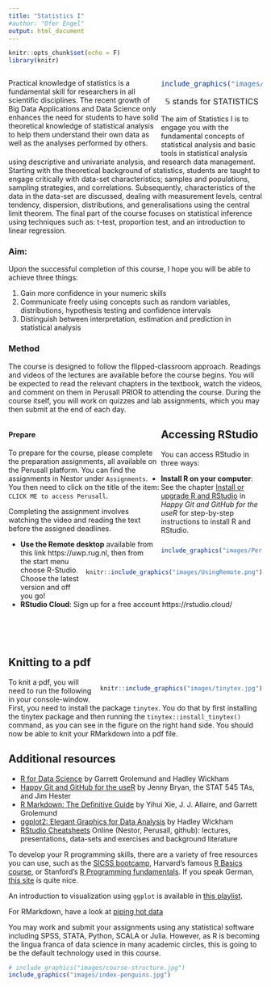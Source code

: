 ```yaml
---
title: "Statistics I"
#author: "Ofer Engel"
output: html_document
---
```


<style>
.column-left{
  float: left;
  width: 60%;
  text-align: left;
}
.column-right{
  float: right;
  width: 40%;
  text-align: right;
  padding-left: 10px;
}

.column-full{
  float: none;
  width: 100%;
  text-align: left;
}



.column-right-text-left{
  float: right;
  width: 40%;
  text-align: left;
  font-size: 10px;
}




.column-right-text-center{
  float: right;
  width: 40%;
  text-align: center;
  font-size: 16px;
}

.RUsers {
  padding: 1em;
  background: aliceblue;
  color: black;
}



.SPSS {
  padding: 1em;
  background: whitesmoke;
  color: black;
}

</style>

```r
knitr::opts_chunk$set(echo = F)
library(knitr)
```


<div class="column-right-text-center">

```r
include_graphics("images/sperman.gif")
```

$\mathbb{S}$ stands for STATISTICS

</div>


<div class="column-left">

Practical knowledge of statistics is a fundamental skill for researchers in all scientific disciplines. The recent growth of Big Data Applications and Data Science only enhances the need for students to have solid theoretical knowledge of statistical analysis to help them understand their own data as well as the analyses performed by others.

</div>



<div class="column-full">

The aim of Statistics I is to engage you with the fundamental concepts of statistical analysis and basic tools in statistical analysis using descriptive and univariate analysis, and research data management. Starting with the theoretical background of statistics, students are taught to engage critically with data-set characteristics; samples and populations, sampling strategies, and correlations. Subsequently, characteristics of the data in the data-set are discussed, dealing with measurement levels, central tendency, dispersion, distributions, and generalisations using the central limit theorem. The final part of the course focuses on statistical inference using techniques such as: t-test, proportion test, and an introduction to linear regression.

### Aim: 

Upon the successful completion of this course, I hope you will be able to achieve three things:

1. Gain more confidence in your numeric skills
1. Communicate freely using concepts such as random variables, distributions, hypothesis testing and confidence intervals
1. Distinguish between interpretation, estimation and prediction in statistical analysis



### Method

The course is designed to follow the flipped-classroom approach. Readings and videos of the lectures are available before the course begins. You will be expected to read the relevant chapters in the textbook, watch the videos, and comment on them in Perusall PRIOR to attending the course. 
During the course itself, you will work on quizzes and lab assignments, which you may then submit at the end of each day. 
</div>


<div class="column-left">

#### Prepare

To prepare for the course, please complete the preparation assignments, all available on the Perusall platform. You can find the assignments in Nestor under `Assignments`.  You then need to click on the title of the item: `CLICK ME to access Perusall`. 

Completing the assignment involves watching the video and reading the text before the assigned deadlines. 

</div>


<div class="column-right">
```r

include_graphics("images/Perusall.jpg")

```
</div>






## Accessing RStudio 

You can access RStudio in three ways: 

<div style= "float:right;position: relative; margin-left: 10px">
<!-- </div> -->
```r
knitr::include_graphics("images/UsingRemote.png")
```
</div>

* **Install R on your computer**: See the chapter [Install or upgrade R and RStudio](https://happygitwithr.com/install-r-rstudio.html) in *Happy Git and GitHub for the useR* for step-by-step instructions to install R and RStudio. 
* **Use the Remote desktop** available from this link https://uwp.rug.nl, then from the start menu choose R-Studio. Choose the latest version and off you go!
* **RStudio Cloud**: Sign up for a free account https://rstudio.cloud/ 

\
\
\


## Knitting to a pdf

<div style= "float:right;position: relative; margin-left: 10px">
```r
knitr::include_graphics("images/tinytex.jpg")
```
</div>

To knit a pdf, you will need to run the following in your console-window. First, you need to install the package `tinytex`. You do that by first installing the tinytex package and then running the `tinytex::install_tinytex()` command, as you can see in the figure on the right hand side. You should now be able to knit your RMarkdown into a pdf file. 



## Additional resources

- [R for Data Science](https://r4ds.had.co.nz/) by Garrett Grolemund and Hadley Wickham
- [Happy Git and GitHub for the useR](https://happygitwithr.com/) by Jenny Bryan, the STAT 545 TAs, and Jim Hester
- [R Markdown: The Definitive Guide](https://bookdown.org/yihui/rmarkdown/) by Yihui Xie, J. J. Allaire, and Garrett Grolemund
- [ggplot2: Elegant Graphics for Data Analysis](https://ggplot2-book.org/) by Hadley Wickham
- [RStudio Cheatsheets](https://rstudio.com/resources/cheatsheets/)
Online (Nestor, Perusall, github): lectures, presentations, data-sets and exercises and background literature

To develop  your R programming skills, there are a variety of free resources you can use, such as the [SICSS bootcamp](https://sicss.io/boot_camp/), Harvard’s famous [R Basics course](https://www.edx.org/course/data-science-r-basics), or Stanford’s [R Programming fundamentals](https://www.edx.org/course/r-programming-fundamentals). If you speak German, [this site](https://shiny.lmes.uni-potsdam.de/startR/) is quite nice. 

An introduction to visualization using `ggplot` is available in [this playlist](https://bit.ly/3rrzzqV).

For RMarkdown, have a look at [piping hot data](https://www.pipinghotdata.com/posts/2020-09-07-introducing-the-rstudio-ide-and-r-markdown/)

You may work and submit your assignments using any  statistical software including SPSS, STATA, Python, SCALA or Julia. However, as R is becoming the lingua franca of data science in many academic circles, this is going to be the default technology used in this course. 


```r

# include_graphics("images/course-structure.jpg")
include_graphics("images/index-penguins.jpg")

```


